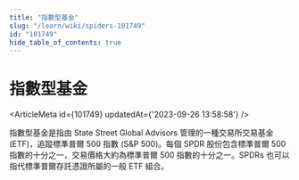 ```yaml
---
title: "指數型基金"
slug: "/learn/wiki/spiders-101749"
id: "101749"
hide_table_of_contents: true
---
```



# 指數型基金

<ArticleMeta id={101749} updatedAt={'2023-09-26 13:58:58'} />
<div className='border-solid border-b border-t-0 my-4 border-[var(--ifm-color-gray-300)]' />

指數型基金是指由 State Street Global Advisors 管理的一種交易所交易基金 (ETF)，追蹤標準普爾 500 指數 (S&P 500)。每個 SPDR 股份包含標準普爾 500 指數的十分之一，交易價格大約為標準普爾 500 指數的十分之一。SPDRs 也可以指代標準普爾存託憑證所屬的一般 ETF 組合。
